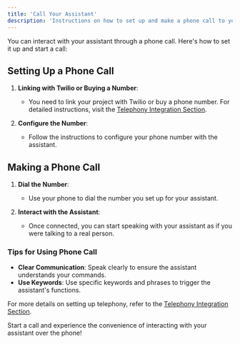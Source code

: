 ```yaml
---
title: 'Call Your Assistant'
description: 'Instructions on how to set up and make a phone call to your assistant'
---
```


You can interact with your assistant through a phone call. Here's how to set it up and start a call:

## Setting Up a Phone Call

1. **Linking with Twilio or Buying a Number**:
   - You need to link your project with Twilio or buy a phone number. For detailed instructions, visit the [Telephony Integration Section](./telephony-integration).

2. **Configure the Number**:
   - Follow the instructions to configure your phone number with the assistant.

## Making a Phone Call

1. **Dial the Number**:
   - Use your phone to dial the number you set up for your assistant.

2. **Interact with the Assistant**:
   - Once connected, you can start speaking with your assistant as if you were talking to a real person.

### Tips for Using Phone Call

- **Clear Communication**: Speak clearly to ensure the assistant understands your commands.
- **Use Keywords**: Use specific keywords and phrases to trigger the assistant's functions.

For more details on setting up telephony, refer to the [Telephony Integration Section](./telephony-integration).

Start a call and experience the convenience of interacting with your assistant over the phone!
